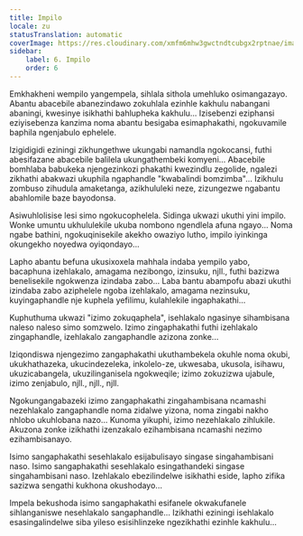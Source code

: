 ```yaml
---
title: Impilo
locale: zu
statusTranslation: automatic
coverImage: https://res.cloudinary.com/xmfm6mhw3gwctndtcubgx2rptnae/image/upload/v1740468922/small_cover_tratado_de_psicologia_revolucionaria_a4c0dca4e0.webp
sidebar:
    label: 6. Impilo
    order: 6
---
```

Emkhakheni wempilo yangempela, sihlala sithola umehluko osimangazayo. Abantu abacebile abanezindawo zokuhlala ezinhle kakhulu nabangani abaningi, kwesinye isikhathi bahlupheka kakhulu... Izisebenzi eziphansi eziyisebenza kanzima noma abantu besigaba esimaphakathi, ngokuvamile baphila ngenjabulo ephelele.

Izigidigidi eziningi zikhungethwe ukungabi namandla ngokocansi, futhi abesifazane abacebile balilela ukungathembeki komyeni... Abacebile bomhlaba babukeka njengezinkozi phakathi kwezindlu zegolide, ngalezi zikhathi abakwazi ukuphila ngaphandle "kwabalindi bomzimba"... Izikhulu zombuso zihudula amaketanga, azikhululeki neze, zizungezwe ngabantu abahlomile baze bayodonsa.

Asiwuhlolisise lesi simo ngokucophelela. Sidinga ukwazi ukuthi yini impilo. Wonke umuntu ukhululekile ukuba nombono ngendlela afuna ngayo... Noma ngabe bathini, ngokuqinisekile akekho owaziyo lutho, impilo iyinkinga okungekho noyedwa oyiqondayo...

Lapho abantu befuna ukusixoxela mahhala indaba yempilo yabo, bacaphuna izehlakalo, amagama nezibongo, izinsuku, njll., futhi bazizwa benelisekile ngokwenza izindaba zabo... Laba bantu abampofu abazi ukuthi izindaba zabo aziphelele ngoba izehlakalo, amagama nezinsuku, kuyingaphandle nje kuphela yefilimu, kulahlekile ingaphakathi...

Kuphuthuma ukwazi "izimo zokuqaphela", isehlakalo ngasinye sihambisana naleso naleso simo somzwelo. Izimo zingaphakathi futhi izehlakalo zingaphandle, izehlakalo zangaphandle azizona zonke...

Iziqondiswa njengezimo zangaphakathi ukuthambekela okuhle noma okubi, ukukhathazeka, ukucindezeleka, inkolelo-ze, ukwesaba, ukusola, isihawu, ukuzicabangela, ukuzilinganisela ngokweqile; izimo zokuzizwa ujabule, izimo zenjabulo, njll., njll., njll.

Ngokungangabazeki izimo zangaphakathi zingahambisana ncamashi nezehlakalo zangaphandle noma zidalwe yizona, noma zingabi nakho nhlobo ukuhlobana nazo... Kunoma yikuphi, izimo nezehlakalo zihlukile. Akuzona zonke izikhathi izenzakalo ezihambisana ncamashi nezimo ezihambisanayo.

Isimo sangaphakathi sesehlakalo esijabulisayo singase singahambisani naso. Isimo sangaphakathi sesehlakalo esingathandeki singase singahambisani naso. Izehlakalo ebezilindelwe isikhathi eside, lapho zifika sazizwa sengathi kukhona okushodayo...

Impela bekushoda isimo sangaphakathi esifanele okwakufanele sihlanganiswe nesehlakalo sangaphandle... Izikhathi eziningi isehlakalo esasingalindelwe siba yileso esisihlinzeke ngezikhathi ezinhle kakhulu...

